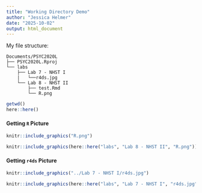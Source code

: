 ```yaml
---
title: "Working Directory Demo"
author: "Jessica Helmer"
date: "2025-10-02"
output: html_document
---
```


My file structure: 

```
Documents/PSYC2020L
├── PSYC2020L.Rproj
└── labs
    ├── Lab 7 - NHST I
    |   └──r4ds.jpg
    └── Lab 8 - NHST II
        ├── test.Rmd
        └── R.png
```

```r
getwd()
here::here()
```

#### Getting `R` Picture
```r
knitr::include_graphics("R.png")
```

```r
knitr::include_graphics(here::here("labs", "Lab 8 - NHST II", "R.png"))
```

#### Getting `r4ds` Picture
```r
knitr::include_graphics("../Lab 7 - NHST I/r4ds.jpg")
```

```r
knitr::include_graphics(here::here("labs", "Lab 7 - NHST I", "r4ds.jpg"))
```

